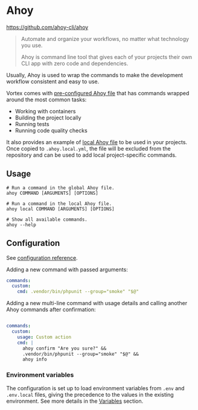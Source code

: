# Ahoy

https://github.com/ahoy-cli/ahoy

> Automate and organize your workflows, no matter what technology you use.
>
> Ahoy is command line tool that gives each of your projects their own CLI app
with zero code and dependencies.

Usually, Ahoy is used to wrap the commands to make the development workflow
consistent and easy to use.

Vortex comes with [pre-configured Ahoy file](https://github.com/drevops/scaffold/blob/develop/.ahoy.yml) that has
commands wrapped around the most common tasks:

- Working with containers
- Building the project locally
- Running tests
- Running code quality checks

It also provides an example of [local Ahoy file](https://github.com/drevops/scaffold/blob/develop/.ahoy.local.example.yml)
to be used in your projects. Once copied to `.ahoy.local.yml`, the file will
be excluded from the repository and can be used to add local project-specific
commands.

## Usage

```shell
# Run a command in the global Ahoy file.
ahoy COMMAND [ARGUMENTS] [OPTIONS]

# Run a command in the local Ahoy file.
ahoy local COMMAND [ARGUMENTS] [OPTIONS]

# Show all available commands.
ahoy --help
```

## Configuration

See [configuration reference](https://github.com/ahoy-cli/ahoy#example-of-new-yaml-setup-in-v2).

Adding a new command with passed arguments:

```yml
commands:
  custom:
    cmd: .vendor/bin/phpunit --group="smoke" "$@"
```

Adding a new multi-line command with usage details and calling another Ahoy
commands after confirmation:

```yml

commands:
  custom:
    usage: Custom action
    cmd: |
      ahoy confirm "Are you sure?" &&
      .vendor/bin/phpunit --group="smoke" "$@" &&
      ahoy info
```

### Environment variables

The configuration is set up to load environment variables from `.env` and
`.env.local` files, giving the precedence to the values in the existing
environment. See more details in the [Variables](../workflows/variables.mdx)
section.
